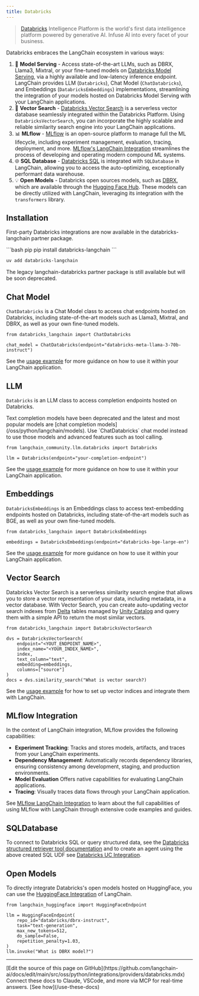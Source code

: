 ```yaml
---
title: Databricks
---
```


> [Databricks](https://www.databricks.com/) Intelligence Platform is the world's first data intelligence platform powered by generative AI. Infuse AI into every facet of your business.

Databricks embraces the LangChain ecosystem in various ways:

1. 🚀 **Model Serving** - Access state-of-the-art LLMs, such as DBRX, Llama3, Mixtral, or your fine-tuned models on [Databricks Model Serving](https://www.databricks.com/product/model-serving), via a highly available and low-latency inference endpoint. LangChain provides LLM (`Databricks`), Chat Model (`ChatDatabricks`), and Embeddings (`DatabricksEmbeddings`) implementations, streamlining the integration of your models hosted on Databricks Model Serving with your LangChain applications.
2. 📃 **Vector Search** - [Databricks Vector Search](https://www.databricks.com/product/machine-learning/vector-search) is a serverless vector database seamlessly integrated within the Databricks Platform. Using `DatabricksVectorSearch`, you can incorporate the highly scalable and reliable similarity search engine into your LangChain applications.
3. 📊 **MLflow** - [MLflow](https://mlflow.org/) is an open-source platform to manage full the ML lifecycle, including experiment management, evaluation, tracing, deployment, and more. [MLflow's LangChain Integration](/oss/python/integrations/providers/mlflow_tracking) streamlines the process of developing and operating modern compound ML systems.
4. 🌐 **SQL Database** - [Databricks SQL](https://www.databricks.com/product/databricks-sql) is integrated with `SQLDatabase` in LangChain, allowing you to access the auto-optimizing, exceptionally performant data warehouse.
5. 💡 **Open Models** - Databricks open sources models, such as [DBRX](https://www.databricks.com/blog/introducing-dbrx-new-state-art-open-llm), which are available through the [Hugging Face Hub](https://huggingface.co/databricks/dbrx-instruct). These models can be directly utilized with LangChain, leveraging its integration with the `transformers` library.

Installation
------------

First-party Databricks integrations are now available in the databricks-langchain partner package.

<CodeGroup>
```bash pip
pip install databricks-langchain
```

```bash uv
uv add databricks-langchain
```
</CodeGroup>

The legacy langchain-databricks partner package is still available but will be soon deprecated.

Chat Model
----------

`ChatDatabricks` is a Chat Model class to access chat endpoints hosted on Databricks, including state-of-the-art models such as Llama3, Mixtral, and DBRX, as well as your own fine-tuned models.

```
from databricks_langchain import ChatDatabricks

chat_model = ChatDatabricks(endpoint="databricks-meta-llama-3-70b-instruct")
```

See the [usage example](/oss/python/integrations/chat/databricks) for more guidance on how to use it within your LangChain application.

LLM
---

`Databricks` is an LLM class to access completion endpoints hosted on Databricks.

<Warning>
Text completion models have been deprecated and the latest and most popular models are [chat completion models](/oss/python/langchain/models). Use `ChatDatabricks` chat model instead to use those models and advanced features such as tool calling.
</Warning>

```
from langchain_community.llm.databricks import Databricks

llm = Databricks(endpoint="your-completion-endpoint")
```

See the [usage example](/oss/python/integrations/llms/databricks) for more guidance on how to use it within your LangChain application.

Embeddings
----------

`DatabricksEmbeddings` is an Embeddings class to access text-embedding endpoints hosted on Databricks, including state-of-the-art models such as BGE, as well as your own fine-tuned models.

```
from databricks_langchain import DatabricksEmbeddings

embeddings = DatabricksEmbeddings(endpoint="databricks-bge-large-en")
```

See the [usage example](/oss/python/integrations/text_embedding/databricks) for more guidance on how to use it within your LangChain application.

Vector Search
-------------

Databricks Vector Search is a serverless similarity search engine that allows you to store a vector representation of your data, including metadata, in a vector database. With Vector Search, you can create auto-updating vector search indexes from [Delta](https://docs.databricks.com/en/introduction/delta-comparison.html) tables managed by [Unity Catalog](https://www.databricks.com/product/unity-catalog) and query them with a simple API to return the most similar vectors.

```
from databricks_langchain import DatabricksVectorSearch

dvs = DatabricksVectorSearch(
    endpoint="<YOUT_ENDPOINT_NAME>",
    index_name="<YOUR_INDEX_NAME>",
    index,
    text_column="text",
    embedding=embeddings,
    columns=["source"]
)
docs = dvs.similarity_search("What is vector search?)
```

See the [usage example](/oss/python/integrations/vectorstores/databricks_vector_search) for how to set up vector indices and integrate them with LangChain.

MLflow Integration
------------------

In the context of LangChain integration, MLflow provides the following capabilities:

- **Experiment Tracking**: Tracks and stores models, artifacts, and traces from your LangChain experiments.
- **Dependency Management**: Automatically records dependency libraries, ensuring consistency among development, staging, and production environments.
- **Model Evaluation** Offers native capabilities for evaluating LangChain applications.
- **Tracing**: Visually traces data flows through your LangChain application.

See [MLflow LangChain Integration](/oss/python/integrations/providers/mlflow_tracking) to learn about the full capabilities of using MLflow with LangChain through extensive code examples and guides.

SQLDatabase
-----------

To connect to Databricks SQL or query structured data, see the [Databricks structured retriever tool documentation](https://docs.databricks.com/en/generative-ai/agent-framework/structured-retrieval-tools.html#table-query-tool) and to create an agent using the above created SQL UDF see [Databricks UC Integration](https://docs.unitycatalog.io/ai/integrations/langchain/).

Open Models
-----------

To directly integrate Databricks's open models hosted on HuggingFace, you can use the [HuggingFace Integration](/oss/python/integrations/providers/huggingface) of LangChain.

```
from langchain_huggingface import HuggingFaceEndpoint

llm = HuggingFaceEndpoint(
    repo_id="databricks/dbrx-instruct",
    task="text-generation",
    max_new_tokens=512,
    do_sample=False,
    repetition_penalty=1.03,
)
llm.invoke("What is DBRX model?")
```

---

<Callout icon="pen-to-square" iconType="regular">
    [Edit the source of this page on GitHub](https://github.com/langchain-ai/docs/edit/main/src/oss/python/integrations/providers/databricks.mdx)
</Callout>
<Tip icon="terminal" iconType="regular">
    Connect these docs to Claude, VSCode, and more via MCP for    real-time answers. [See how](/use-these-docs)
</Tip>

